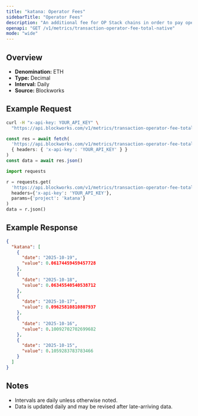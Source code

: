 ```yaml
---
title: "katana: Operator Fees"
sidebarTitle: "Operator Fees"
description: "An additional fee for OP Stack chains in order to pay operators, such as provers and verfiers, for their work and is included as part of the transaction fee"
openapi: "GET /v1/metrics/transaction-operator-fee-total-native"
mode: "wide"
---
```


## Overview

- **Denomination:** ETH
- **Type:** Decimal
- **Interval:** Daily
- **Source:** Blockworks

## Example Request

<CodeGroup>

```bash cURL
curl -H "x-api-key: YOUR_API_KEY" \
  "https://api.blockworks.com/v1/metrics/transaction-operator-fee-total-native?project=katana"
```

```typescript TypeScript
const res = await fetch(
  'https://api.blockworks.com/v1/metrics/transaction-operator-fee-total-native?project=katana',
  { headers: { 'x-api-key': 'YOUR_API_KEY' } }
)
const data = await res.json()
```

```python Python
import requests

r = requests.get(
  'https://api.blockworks.com/v1/metrics/transaction-operator-fee-total-native',
  headers={'x-api-key': 'YOUR_API_KEY'},
  params={'project': 'katana'}
)
data = r.json()
```

</CodeGroup>

## Example Response

```json
{
  "katana": [
    {
      "date": "2025-10-19",
      "value": 0.06174459459457728
    },
    {
      "date": "2025-10-18",
      "value": 0.06345540540538712
    },
    {
      "date": "2025-10-17",
      "value": 0.09625810810807937
    },
    {
      "date": "2025-10-16",
      "value": 0.10092702702699682
    },
    {
      "date": "2025-10-15",
      "value": 0.1059283783783466
    }
  ]
}
```

## Notes
- Intervals are daily unless otherwise noted.
- Data is updated daily and may be revised after late-arriving data.